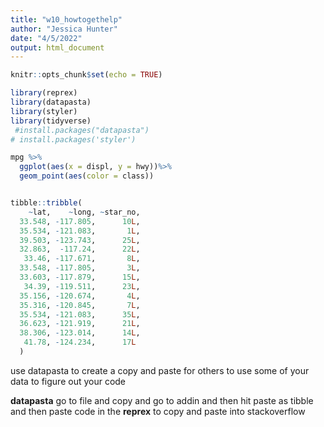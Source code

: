 ```yaml
---
title: "w10_howtogethelp"
author: "Jessica Hunter"
date: "4/5/2022"
output: html_document
---
```


```r
knitr::opts_chunk$set(echo = TRUE)
```



```r
library(reprex)
library(datapasta)
library(styler)
library(tidyverse)
 #install.packages("datapasta")
# install.packages('styler')
```

```r


mpg %>%
  ggplot(aes(x = displ, y = hwy))%>%
  geom_point(aes(color = class))


tibble::tribble(
    ~lat,    ~long, ~star_no,
  33.548, -117.805,      10L,
  35.534, -121.083,       1L,
  39.503, -123.743,      25L,
  32.863,  -117.24,      22L,
   33.46, -117.671,       8L,
  33.548, -117.805,       3L,
  33.603, -117.879,      15L,
   34.39, -119.511,      23L,
  35.156, -120.674,       4L,
  35.316, -120.845,       7L,
  35.534, -121.083,      35L,
  36.623, -121.919,      21L,
  38.306, -123.014,      14L,
   41.78, -124.234,      17L
  )
```
use datapasta to create a copy and paste for others to use some of your data to figure out your code

**datapasta** go to file and copy and go to addin and then hit paste as tibble and then paste code in the **reprex** to copy and paste into stackoverflow

```r



```


